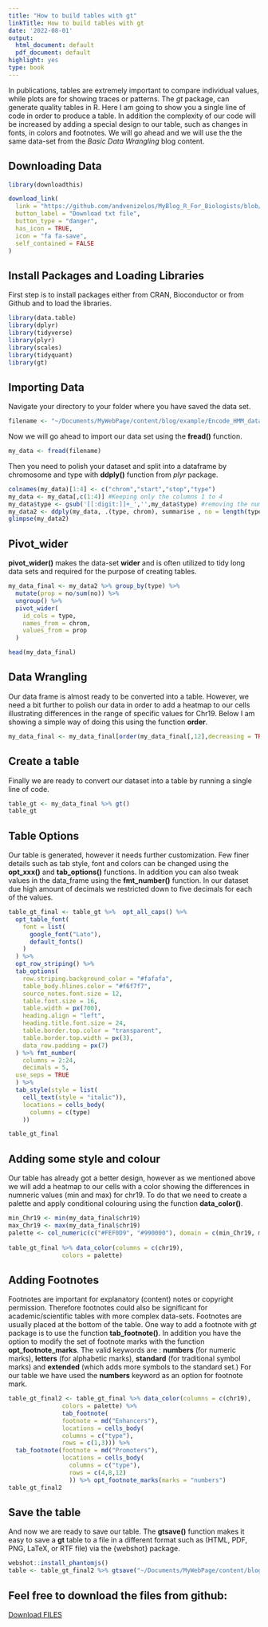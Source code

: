 ```yaml
---
title: "How to build tables with gt"
linkTitle: How to build tables with gt
date: '2022-08-01'
output:
  html_document: default
  pdf_document: default
highlight: yes
type: book
---
```


In publications, tables are extremely important to compare individual values, while plots are for showing traces or patterns. The *gt* package, can generate quality tables in R. Here I am going to show you a single line of code in order to produce a table. In addition the complexity of our code will be increased by adding a special design to our table, such as changes in fonts, in colors and footnotes. We will go ahead and we will use the the same data-set from the *Basic Data Wrangling* blog content.

## Downloading Data

```r
library(downloadthis)
```

```r
download_link(
  link = "https://github.com/andvenizelos/MyBlog_R_For_Biologists/blob/main/Tip.1/Encode_HMM_data.txt",
  button_label = "Download txt file",
  button_type = "danger",
  has_icon = TRUE,
  icon = "fa fa-save",
  self_contained = FALSE
)
```

## Install Packages and Loading Libraries

First step is to install packages either from CRAN, Bioconductor or from Github and to load the libraries.

```r
library(data.table)
library(dplyr)
library(tidyverse)
library(plyr)
library(scales)
library(tidyquant)
library(gt)
```

## Importing Data

Navigate your directory to your folder where you have saved the data set.

```r

filename <- "~/Documents/MyWebPage/content/blog/example/Encode_HMM_data.txt"

```

Now we will go ahead to import our data set using the **fread()** function.

```r
my_data <- fread(filename)
```

Then you need to polish your dataset and split into a dataframe by chromosome and type with **ddply()** function from *plyr* package.

```r
colnames(my_data)[1:4] <- c("chrom","start","stop","type")
my_data <- my_data[,c(1:4)] #Keeping only the columns 1 to 4
my_data$type <- gsub('[[:digit:]]+_','',my_data$type) #removing the numbers and underscores from our type column
my_data2 <- ddply(my_data, .(type, chrom), summarise , no = length(type))
glimpse(my_data2)
```

## Pivot_wider

**pivot_wider()** makes the data-set **wider** and is often utilized to tidy long data sets and required for the purpose of creating tables.

```r
my_data_final <- my_data2 %>% group_by(type) %>% 
  mutate(prop = no/sum(no)) %>% 
  ungroup() %>% 
  pivot_wider(
    id_cols = type,
    names_from = chrom,
    values_from = prop
  )

```

```r
head(my_data_final)
```

## Data Wrangling

Our data frame is almost ready to be converted into a table. However, we need a bit further to polish our data in order to add a heatmap to our cells illustrating differences in the range of specific values for Chr19. Below I am showing a simple way of doing this using the function **order**.

```r

my_data_final <- my_data_final[order(my_data_final[,12],decreasing = TRUE),]

```

## Create a table

Finally we are ready to convert our dataset into a table by running a single line of code.

```r
table_gt <- my_data_final %>% gt()
table_gt
```

## Table Options

Our table is generated, however it needs further customization. Few finer details such as tab style, font and colors can be changed using the **opt_xxx()** and **tab_options()** functions. In addition you can also tweak values in the data_frame using the **fmt_number()** function. In our dataset due high amount of decimals we restricted down to five decimals for each of the values.

```r
table_gt_final <- table_gt %>%  opt_all_caps() %>% 
  opt_table_font(
    font = list(
      google_font("Lato"),
      default_fonts()
    )
  ) %>% 
  opt_row_striping() %>% 
  tab_options(
    row.striping.background_color = "#fafafa",
    table_body.hlines.color = "#f6f7f7",
    source_notes.font.size = 12,
    table.font.size = 16,
    table.width = px(700),
    heading.align = "left",
    heading.title.font.size = 24,
    table.border.top.color = "transparent",
    table.border.top.width = px(3),
    data_row.padding = px(7)
  ) %>% fmt_number(
    columns = 2:24,
    decimals = 5,
  use_seps = TRUE
  ) %>% 
  tab_style(style = list(
    cell_text(style = "italic")),
    locations = cells_body(
      columns = c(type)
    ))
```

```r
table_gt_final
```

## Adding some style and colour

Our table has already got a better design, however as we mentioned above we will add a heatmap to our cells with a color showing the differences in numneric values (min and max) for chr19. To do that we need to create a palette and apply conditional colouring using the function **data_color()**.

```r
min_Chr19 <- min(my_data_final$chr19)
max_Chr19 <- max(my_data_final$chr19)
palette <- col_numeric(c("#FEF0D9", "#990000"), domain = c(min_Chr19, max_Chr19), alpha = 0.75)
               
table_gt_final %>% data_color(columns = c(chr19),
               colors = palette) 
```

## Adding Footnotes

Footnotes are important for explanatory (content) notes or copyright permission. Therefore footnotes could also be significant for academic/scientific tables with more complex data-sets. Footnotes are usually placed at the bottom of the table. One way to add a footnote with *gt* package is to use the function **tab_footnote()**. In addition you have the option to modify the set of footnote marks with the function **opt_footnote_marks**. The valid keywords are : **numbers** (for numeric marks), **letters** (for alphabetic marks), **standard** (for traditional symbol marks) and **extended** (which adds more symbols to the standard set.) For our table we have used the **numbers** keyword as an option for footnote mark.

```r
table_gt_final2 <- table_gt_final %>% data_color(columns = c(chr19),
               colors = palette) %>% 
               tab_footnote(
               footnote = md("Enhancers"),
               locations = cells_body(
               columns = c("type"),
               rows = c(1,3))) %>% 
  tab_footnote(footnote = md("Promoters"),
               locations = cells_body(
                 columns = c("type"),
                 rows = c(4,8,12)
                 )) %>% opt_footnote_marks(marks = "numbers")
table_gt_final2
```

## Save the table

And now we are ready to save our table. The **gtsave()** function makes it easy to save a **gt** table to a file in a different format such as (HTML, PDF, PNG, LaTeX, or RTF file) via the {webshot} package.

```r
webshot::install_phantomjs() 
table <- table_gt_final2 %>% gtsave("~/Documents/MyWebPage/content/blog/example/table.pdf")
```

## Feel free to download the files from github: 

<a id="raw-url" href="https://github.com/andvenizelos/MyBlog_R_For_Biologists/tree/main/Tip.5">Download FILES</a>